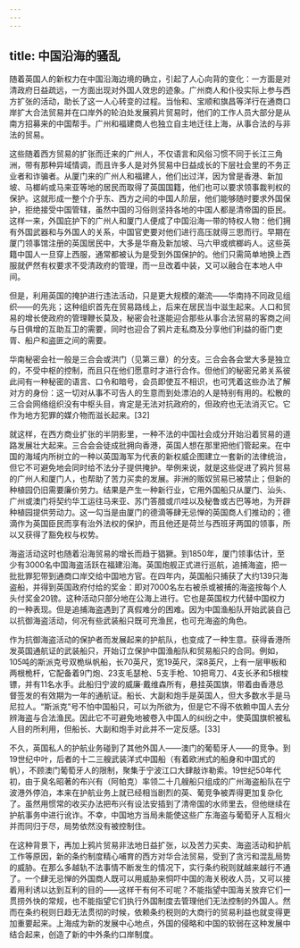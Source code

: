 ```yaml
---
---
---
```

title: 中国沿海的骚乱
---



随着英国人的新权力在中国沿海边境的确立，引起了人心向背的变化：一方面是对清政府日益疏远，一方面出现对外国人效忠的迹象。广州商人和仆役实际上参与西方扩张的活动，助长了这一人心转变的过程。当怡和、宝顺和旗昌等洋行在通商口岸扩大合法贸易并在口岸外的轮泊处发展鸦片贸易时，他们的工作人员大部分是从南方招募来的中国帮手。广州和福建商人也独立自主地迁往上海，从事合法的与非法的贸易。

这些随着西方贸易的扩张而迁来的广州人，不仅语言和风俗习惯不同于长江三角洲，带有那种异域情调，而且许多人是对外贸易中日益成长的下层社会里的不务正业者和诈骗者。从厦门来的广州人和福建人，他们出过洋，因为曾是香港、新加坡、马榔屿或马来亚等地的居民而取得了英国国籍，他们也可以要求领事裁判权的保护。这就形成一整个介乎东、西方之间的中国人阶层，他们能够随时要求外国保护，拒绝接受中国管辖，虽然中国的习俗则坚持各地的中国人都是清帝国的臣民。这样一来，外国庇护下的广州人和厦门人便成了中国沿海一带的特权人物：他们拥有外国武器和与外国人的关系，中国官吏要对他们进行高压就得三思而行。早期在厦门领事馆注册的英国居民中，大多是华裔及新加坡、马六甲或槟榔屿人。这些英籍中国人一旦穿上西服，通常都被认为是受到外国保护的。他们只需简单地换上西服就俨然有权要求不受清政府的管理，而一旦改着中装，又可以融合在本地人中间。

但是，利用英国的掩护进行违法活动，只是更大规模的潮流——华南持不同政见组织——的先兆；这种组织首先在贸易路线上，后来在居民当中滋生起来。人口和贸易的增长使政府的管理鞭长莫及，秘密会社遂能迎合那些从事合法贸易的客商之间与日俱增的互助互卫的需要，同时也迎合了鸦片走私商及分享他们利益的衙门吏胥、船户和盗匪之间的需要。

华南秘密会社一般是三合会或洪门（见第三章）的分支。三合会各会堂大多是独立的，不受中枢的控制，而且只在他们愿意时才进行合作。但他们的秘密兄弟关系彼此间有一种秘密的语言、口令和暗号，会员即使互不相识，也可凭着这些办法了解对方的身份：这一切对从事不可告人的生意而到处漂泊的人是特别有用的。松散的三合会网络组织没有中枢头目，肯定是无法对抗政府的，但政府也无法消灭它。它作为地方犯罪的媒介物而滋长起来。[32]

就这样，在西方商业扩张的半阴影里，一种不法的中国社会成分开始沿着贸易的道路发展壮大起来。三合会会徒成批拥向香港，英国人想在那里把他们管起来。在中国的海域内所树立的一种以英国海军为代表的新权威企图建立一套新的法律统治，但它不可避免地会同时给不法分子提供掩护。举例来说，就是这些促进了鸦片贸易的广州人和厦门人，也帮助了苦力买卖的发展。非洲的贩奴贸易已被禁止；但新的种植园仍旧需要廉价劳力。结果是产生一种新行业，它用外国船只从厦门、汕头、广州或澳门将契约华工运往马来亚、苏门答腊或爪哇以及秘鲁或古巴等地，为开辟种植园提供劳动力。这一勾当是由厦门的德滴等肆无忌惮的英国商人们推动的；德滴作为英国臣民而享有治外法权的保护，而且他还是荷兰与西班牙两国的领事，所以又获得了豁免权与权势。

海盗活动这时也随着沿海贸易的增长而趋于猖獗。到1850年，厦门领事估计，至少有3000名中国海盗活跃在福建沿海。英国炮舰正式进行巡航，追捕海盗，把一批批罪犯带到通商口岸交给中国地方官。在四年内，英国船只捕获了大约139只海盗船，并得到英国政府付给的奖金：即对7000名左右被杀或被捕的海盗按每个人头付奖金20镑。这种活动只部分地在公海上进行。它也是英国权力代替中国权力的一种表现。但是追捕海盗遇到了真假难分的困难。因为中国渔船队开始武装自己以抗御海盗活动，何况有些武装船只既可充渔民，也可充海盗的角色。

作为抗御海盗活动的保护者而发展起来的护航队，也变成了一种生意。获得香港所发英国通航证的武装船只，开始订立保护中国渔船队和贸易船只的合同。例如，105吨的斯派克号双桅纵帆船，长70英尺，宽19英尺，深8英尺，上有一层甲板和两根桅杆，它配备着9门炮、23支毛瑟枪、5支手枪、10把弯刀、4支长矛和5根梭镖，并有11名水手。此船归宁波的威廉·戴维森所有，悬挂英国旗，带着由香港总督签发的有效期为一年的通航证。船长、大副和炮手是英国人，但大多数水手是马尼拉人。“斯派克”号不怕中国船只，可以为所欲为，但是它不得不依赖中国人去分辨海盗与合法渔民。因此它不可避免地被卷入中国人的纠纷之中，使英国旗帜被私人目的所利用，但船长、大副和炮手对此并不一定反感。[33]

不久，英国私人的护航业务碰到了其他外国人——澳门的葡萄牙人——的竞争。到19世纪中叶，后者的十二三艘武装洋式中国船（有着欧洲式的船身和中国式的帆），不顾澳门葡萄牙人的限制，聚集于宁波江口大肆敲诈勒索。19世纪50年代初，由于臭名昭著的布兴有（阿帕克）率领二十几艘船只组成的广州海盗船队在宁波港外停泊，本来在护航业务上就已经相当剧烈的英、葡竞争被弄得更加复杂化了。虽然用惯常的收买办法把布兴有设法安插到了清帝国的水师里去，但他继续在护航事务中进行讹诈。不幸，中国地方当局未能使这些广东海盗与葡萄牙人互相火并而同归于尽，局势依然没有被控制住。

在这种背景下，再加上鸦片贸易非法地日益扩张，以及苦力买卖、海盗活动和护航工作等原因，新的条约制度精心哺育的西方对华合法贸易，受到了贪污和混乱局势的威胁。在那么多越轨不法事情不断发生的情况下，实行条约税则就越来越行不通了。一个肆无忌惮的外国商人既可以用威胁来恫吓中国的海关税收人员，又可以接着用利诱以达到互利的目的——这样干有何不可呢？不能指望中国海关放弃它们一贯捞外快的常规，也不能指望它们执行外国制度去管理他们无法控制的外国人。然而在条约税则日趋无法贯彻的时候，依赖条约税则的大商行的贸易利益也就变得更加重要起来。上海成为新的发展中心地点，外国的侵略和中国的软弱在这种发展中结合起来，创造了新的中外条约口岸制度。